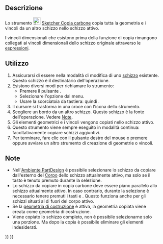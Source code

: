 <languages/>

{{Docnav/it
|[[Sketcher_Intersection/it|Intersezione]]
|[[Sketcher_SelectOrigin/it|Seleziona origine]]
|[[Sketcher_Workbench/it|Sketcher]]
|IconL=Sketcher_Intersection.svg
|IconR=Sketcher_SelectOrigin.svg
|IconC=Workbench_Sketcher.svg
}}

{{GuiCommand/it
|Name=Sketcher CarbonCopy
|Name/it=Copia carbone
|MenuLocation=Schizzo → Strumenti Sketcher → Crea copia carbone
|Workbenches=[[Sketcher Workbench/it|Sketcher]]
|Shortcut={{KEY|G}} {{KEY|W}}
|Version=0.17
}}

<span id="Description"></span>
==Descrizione==

Lo strumento [[Image:Sketcher_CarbonCopy.svg|24px]] [[Sketcher_CarbonCopy/it|Sketcher Copia carbone]] copia tutta la geometria e i vincoli da un altro schizzo nello schizzo attivo.

I vincoli dimensionali che esistono prima della funzione di copia rimangono collegati ai vincoli dimensionali dello schizzo originale attraverso le [[Expressions/it|espressioni]].

<span id="Usage"></span>
==Utilizzo==

# Assicurarsi di essere nella modalità di modifica di uno [[Sketcher_NewSketch/it|schizzo]] esistente. Questo schizzo è il destinatario dell'operazione.
# Esistono diversi modi per richiamare lo strumento:
#* Premere il pulsante {{Button|[[Image:Sketcher_CarbonCopy.svg|16px]] [[Sketcher_CarbonCopy/it|Crea copia carbone]]}}.
#* Selezionare l'opzione {{MenuCommand|Schizzo → Strumenti Sketcher → [[Image:Sketcher_CarbonCopy.svg|16px]] Crea copia carbone}} dal menu.
#* Usare la scorciatoia da tastiera: {{KEY|G}} quindi {{KEY|W}}.
# Il cursore si trasforma in una croce con l'icona dello strumento.
# Scegliere un bordo da un altro schizzo. Questo schizzo è la fonte dell'operazione. Vedere [[#Note|Note]].
# Gli elementi geometrici e i vincoli vengono copiati nello schizzo attivo.
# Questo strumento viene sempre eseguito in modalità continua: facoltativamente copiare schizzi aggiuntivi.
# Per terminare, fare clic con il pulsante destro del mouse o premere {{KEY|Esc}} oppure avviare un altro strumento di creazione di geometrie o vincoli.

<span id="Notes"></span>
==Note==

* Nell'[[PartDesign_Workbench/it|Ambiente PartDesign]] è possibile selezionare lo schizzo da copiare dall'esterno del [[PartDesign_Body/it|Corpo]] dello schizzo attualmente attivo, ma solo se il tasto {{KEY|Ctrl}} è tenuto premuto durante la selezione.
* Lo schizzo da copiare in copia carbone deve essere piano parallelo allo schizzo attualmente attivo. In caso contrario, durante la selezione è necessario tenere premuti i tasti {{KEY|Ctrl}} e {{KEY|Alt}}. Questo funziona anche per gli schizzi situati al di fuori del corpo attivo.
* Se la [[Sketcher_ToggleConstruction/it|geometria di costruzione]] è attiva, la geometria copiata viene creata come geometria di costruzione.
* Viene copiato lo schizzo completo, non è possibile selezionarne solo una porzione. Ma dopo la copia è possibile eliminare gli elementi indesiderati.


{{Docnav/it
|[[Sketcher_Intersection/it|Intersezione]]
|[[Sketcher_SelectOrigin/it|Seleziona origine]]
|[[Sketcher_Workbench/it|Sketcher]]
|IconL=Sketcher_Intersection.svg
|IconR=Sketcher_SelectOrigin.svg
|IconC=Workbench_Sketcher.svg
}}

{{Sketcher_Tools_navi{{#translation:}}}}
{{Userdocnavi{{#translation:}}}}